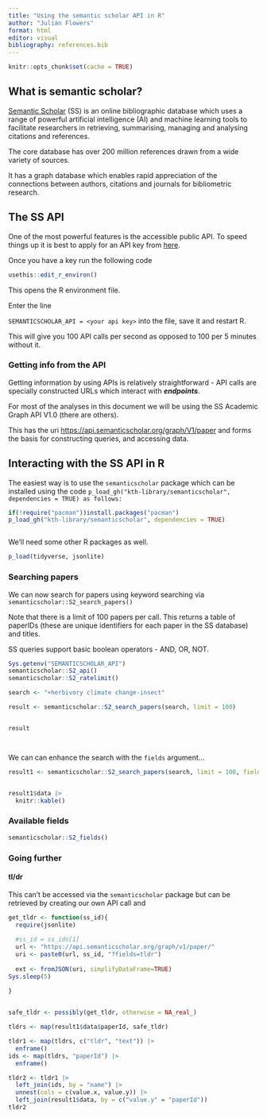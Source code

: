 ```yaml
---
title: "Using the semantic scholar API in R"
author: "Julian Flowers"
format: html
editor: visual
bibliography: references.bib
---
```


```r
knitr::opts_chunk$set(cache = TRUE)
```

## What is semantic scholar?

[Semantic Scholar](https://www.semanticscholar.org/me/research) (SS) is an online bibliographic database which uses a range of powerful artificial intelligence (AI) and machine learning tools to facilitate researchers in retrieving, summarising, managing and analysing citations and references.

The core database has over 200 million references drawn from a wide variety of sources.

It has a graph database which enables rapid appreciation of the connections between authors, citations and journals for bibliometric research.

## The SS API

One of the most powerful features is the accessible public API. To speed things up it is best to apply for an API key from [here](https://www.semanticscholar.org/product/api#Partner-Form).

Once you have a key run the following code

```r
usethis::edit_r_environ()
```

This opens the R environment file.

Enter the line

`SEMANTICSCHOLAR_API = <your api key>` into the file, save it and restart R.

This will give you 100 API calls per second as opposed to 100 per 5 minutes without it.

### Getting info from the API

Getting information by using APIs is relatively straightforward - API calls are specially constructed URLs which interact with ***endpoints***.

For most of the analyses in this document we will be using the SS Academic Graph API V1.0 (there are others).

This has the uri <https://api.semanticscholar.org/graph/V1/paper> and forms the basis for constructing queries, and accessing data.

## Interacting with the SS API in R

The easiest way is to use the `semanticscholar` package which can be installed using the code `p_load_gh("kth-library/semanticscholar", dependencies = TRUE) as follows:`

```r

if(!require("pacman"))install.packages("pacman")
p_load_gh("kth-library/semanticscholar", dependencies = TRUE)



```

We'll need some other R packages as well.

```r
p_load(tidyverse, jsonlite)


```

### Searching papers

We can now search for papers using keyword searching via `semanticscholar::S2_search_papers()`

Note that there is a limit of 100 papers per call. This returns a table of paperIDs (these are unique identifiers for each paper in the SS database) and titles.

SS queries support basic boolean operators - AND, OR, NOT.

```r
Sys.getenv("SEMANTICSCHOLAR_API")
semanticscholar::S2_api()
semanticscholar::S2_ratelimit()

search <- "+herbivory climate change-insect"

result <- semanticscholar::S2_search_papers(search, limit = 100)


result




```

We can can enhance the search with the `fields` argument...

```r

result1 <- semanticscholar::S2_search_papers(search, limit = 100, fields = c("year,abstract,title,venue,referenceCount,citationCount,fieldsOfStudy"))


result1$data |>
  knitr::kable()
```

### Available fields

```r
semanticscholar::S2_fields()
```

### Going further

#### tl/dr

This can't be accessed via the `semanticscholar` package but can be retrieved by creating our own API call and

```r
get_tldr <- function(ss_id){
  require(jsonlite)
  
  #ss_id = ss_ids[1]
  url <- "https://api.semanticscholar.org/graph/v1/paper/"
  uri <- paste0(url, ss_id, "?fields=tldr")
  
  ext <- fromJSON(uri, simplifyDataFrame=TRUE)
Sys.sleep(5)
  
}


safe_tldr <- possibly(get_tldr, otherwise = NA_real_)
```

```r

tldrs <- map(result1$data$paperId, safe_tldr)

tldr1 <- map(tldrs, c("tldr", "text")) |>
  enframe()
ids <- map(tldrs, "paperId") |>
  enframe()


```

```r

tldr2 <- tldr1 |>
  left_join(ids, by = "name") |>
  unnest(cols = c(value.x, value.y)) |>
  left_join(result1$data, by = c("value.y" = "paperId"))
tldr2

```
